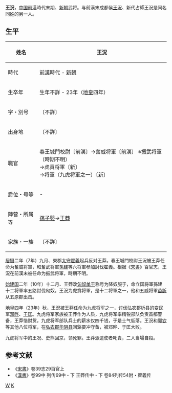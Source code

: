 '''王況'''{{BD|？||23年||catIdx=W王}}，[[中国|中国]][[前漢|前漢]]時代末期、[[新朝|新朝]]武将。与前漢末成都侯[[王況|王況]]、新代占師王況是同名同姓的另一人。
== 生平 ==
{| class="wikitable" style="float:right; font-size:smaller"
|-
! 姓名
| 王況 
|-
! 時代
| [[前漢|前漢]]時代 - [[新朝|新朝]]
|-
! 生卒年
| 生年不詳 - 23年（[[地皇_(王莽)|地皇]]四年）
|-
! 字・別号
| 〔不詳〕
|-
! 出身地
| 〔不詳〕
|-
! 職官
| 春王城門校尉〔前漢〕→奮威将軍〔前漢〕
※振武将軍（時期不明）<br />
→虎賁将軍〔新〕<br />
→将軍（九虎将軍之一）〔新〕　 
|-
! 爵位・号等
| - 
|-
! 陣营・所属等
| [[孺子嬰|孺子嬰]]→[[王莽|王莽]] 
|-
! 家族・一族
| 〔不詳〕
|}
[[居摄|居摄]]二年（7年）九月、東郡[[太守|太守]][[翟義|翟義]]起兵反对王莽。春王城門校尉王況被王莽任命为奮威将軍，和奮武将軍[[孫建|孫建]]等六将軍参加討伐翟義。根据《[[宋書|宋書]]》百官志，王況在前漢末被任命为振武将軍，時期不明。

[[始建国|始建国]]二年（10年）十二月、王莽改[[匈奴|匈奴]][[单于|单于]]称号为降奴服于，命立国将軍孫建十二将軍率五路討伐匈奴。王況为虎賁将軍，是十二将軍之一，他和五威将軍[[苗訢|苗訢]]从五原郡出击。

[[地皇_(王莽)|地皇]]四年（23年）秋，王況被王莽任命为九虎将军之一，讨伐弘农郡析县的变民军[[邓晔|邓晔]]、[[于匡|于匡]]。九虎将军家族被王莽作为人质，九虎将军率精锐部队负责首都警备，王莽惜财货，九虎将军部队兵士的薪水仅四千钱，于是士气低落。王況和[[郭钦_(新朝)|郭钦]]等其他八位将军，在[[弘农郡|弘农郡]][[华阴县|华阴县]]回谿要冲守备，被邓晔、于匡大败。

九虎将军中的王况、史熊回京，领死罪。王莽派遣使者叱責，二人当場自殺。
==参考文献==
*《[[宋書|宋書]]》卷39志29百官上
*《[[漢書|漢書]]》卷99中 列传69中・下 王莽传中・下  卷84列传54附・翟義传
[[Category:新朝官员|W]]
[[Category:王姓|K]]